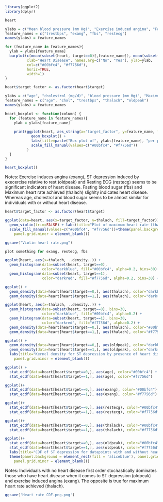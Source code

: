 ```r
library(ggplot2)
library(dplyr) 
```

```r
heart
```

```r
ylabs = c("Mean blood pressure (mm Hg)", "Exercise induced angina", "Fasting blood sugar > 120 mg/dl", "Resting electrocardiographic results")
feature_names = c("trestbps", "exang", "fbs", "restecg")
names(ylabs) = feature_names

for (feature_name in feature_names){
  ylab = ylabs[feature_name]
  barplot(c(mean(subset(heart, target==0)[,feature_name]), mean(subset(heart, target==1)[,feature_name])), 
          xlab="Heart Disease", names.arg=c("No", "Yes"), ylab=ylab,
          col=c("#00bfc4", "#f7756d"),
          horiz=TRUE,
          width=1)
}
```

```r
heart$target_factor <- as.factor(heart$target)

ylabs = c("age", "cholestrol (mg/d)", "blood pressure (mm Hg)", "Maximum heart rate achieved", "ST depression induced by execercise")
feature_names = c("age", "chol", "trestbps", "thalach", "oldpeak")
names(ylabs) = feature_names

heart_boxplot <- function(column) {
  for (feature_name in feature_names){
    ylab = ylabs[feature_name]
    
    print(ggplot(heart, aes_string(x="target_factor", y=feature_name, fill="target_factor")) + 
            geom_boxplot() + 
            labs(title=paste("Box plot of", ylabs[feature_name], "per presence of heart disease"), x="Heart Disease", y = feature_name) + 
            scale_fill_manual(values=c("#00bfc4", "#f7756d"))
          )
  }
}

heart_boxplot()
```
Notes: 
Exercise induces angina (exang), ST depression induced by execercise relative to rest (oldpeak) and Resting ECG (restecg) seems to be significant indicators of heart disease. Fasting blood sugar (fbs) and Maximum heart rate achieved (thalach) slighlty indicates heart disease. Whereas age, cholestrol and blood sugar seems to be almost similar for individuals with or without heart disease.

```r
heart$target_factor <- as.factor(heart$target)

ggplot(data=heart, aes(x=target_factor, y=thalach, fill=target_factor))+
  geom_violin(trim=FALSE) + labs(title="Plot of maximum heart rate (thalach) by presence of heart disease",x="Heart disease", y = "Maximum heart rate") +
  scale_fill_manual(values=c("#00bfc4", "#f7756d"))+theme(panel.background = element_rect(fill = 'cadetblue'), panel.grid.major = element_blank(),
    panel.grid.minor = element_blank())
```

```r
ggsave("Violin heart rate.png")
```

```r
plot something for exang, restecg, fbs
```

```r
ggplot(heart, aes(x=thalach, ..density..)) + 
  geom_histogram(data=subset(heart, target==0), 
                 color="darkblue", fill="#00bfc4", alpha=0.2, bins=30) + 
  geom_histogram(data=subset(heart, target==1), 
                 color="darkred", fill="#f7756d", alpha=0.2, bins=30) + labs(title="Probability distribution of Maximum heart rate by presence of heart disease")

ggplot() + 
  geom_density(data=heart[heart$target==0,], aes(thalach), color="darkblue", fill="#00bfc4", alpha=0.2) +
  geom_density(data=heart[heart$target==1,], aes(thalach), color="darkred", fill="#f7756d", alpha=0.2) + labs(title="Kernel density for Maximum heart rate by presence of heart disease")

ggplot(heart, aes(x=thalach, ..density..)) + 
  geom_histogram(data=subset(heart, target==0), bins=30, 
                 color="darkblue", fill="#00bfc4", alpha=0.2) + 
  geom_histogram(data=subset(heart, target==1), bins=30,
                 color="darkred", fill="#f7756d", alpha=0.2) + 
  geom_density(data=heart[heart$target==0,], aes(thalach), color="#00bfc4") +
  geom_density(data=heart[heart$target==1,], aes(thalach), color="#f7756d") + labs(title="Maximum heart rate by presence of heart disease")
```

```r
ggplot() + 
  geom_density(data=heart[heart$target==0,], aes(oldpeak), color="darkblue", fill="#00bfc4", alpha=0.2) +
  geom_density(data=heart[heart$target==1,], aes(oldpeak), color="darkred", fill="#f7756d", alpha=0.2) + 
  labs(title="Kernel density for ST depression by presence of heart disease") + theme(panel.background = element_rect(fill = 'cornsilk'), panel.grid.major = element_blank(),
    panel.grid.minor = element_blank())
```

```r
ggplot() + 
  stat_ecdf(data=heart[heart$target==0,], aes(age), color="#00bfc4") +
  stat_ecdf(data=heart[heart$target==1,], aes(age), color="#f7756d")

ggplot()+
  stat_ecdf(data=heart[heart$target==0,], aes(exang), color="#00bfc4") +
  stat_ecdf(data=heart[heart$target==1,], aes(exang), color="#f7756d")

ggplot()+
  stat_ecdf(data=heart[heart$target==0,], aes(restecg), color="#00bfc4") +
  stat_ecdf(data=heart[heart$target==1,], aes(restecg), color="#f7756d")

ggplot()+
  stat_ecdf(data=heart[heart$target==0,], aes(thalach), color="#00bfc4") +
  stat_ecdf(data=heart[heart$target==1,], aes(thalach), color="#f7756d")

ggplot()+
  stat_ecdf(data=heart[heart$target==0,], aes(oldpeak), color="#00bfc4") +
  stat_ecdf(data=heart[heart$target==1,], aes(oldpeak), color="#f7756d") +
  labs(title="CDF of ST depression for datapoints with and without heart disease") +
  theme(panel.background = element_rect(fill = 'aliceblue'), panel.grid.major = element_blank(),
    panel.grid.minor = element_blank())
```
Notes:
Individuals with no heart disease first order stochastically dominates those who have heart disease when it comes to ST depression (oldpeak) and exercise induced angina (exang). The opposite is true for maximum heart rate achieved (thalach).

```r
ggsave('Heart rate CDF.png.png')
```

